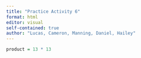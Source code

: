 ```yaml
---
title: "Practice Activity 6"
format: html
editor: visual
self-contained: true
author: "Lucas, Cameron, Manning, Daniel, Hailey"
---
```


```r
product = 13 * 13
```
